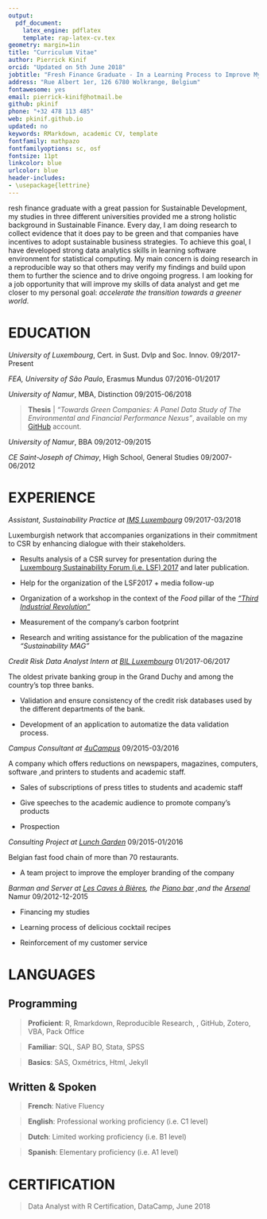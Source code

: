 ```yaml
---
output: 
  pdf_document:
    latex_engine: pdflatex
    template: rap-latex-cv.tex
geometry: margin=1in
title: "Curriculum Vitae"
author: Pierrick Kinif
orcid: "Updated on 5th June 2018"
jobtitle: "Fresh Finance Graduate - In a Learning Process to Improve My Data Analytics Skills"
address: "Rue Albert 1er, 126 6780 Wolkrange, Belgium"
fontawesome: yes
email: pierrick-kinif@hotmail.be
github: pkinif
phone: "+32 478 113 485"
web: pkinif.github.io
updated: no
keywords: RMarkdown, academic CV, template
fontfamily: mathpazo
fontfamilyoptions: sc, osf
fontsize: 11pt
linkcolor: blue
urlcolor: blue
header-includes:
- \usepackage{lettrine}
---
```

\vspace{1cm}

\lettrine{F}resh finance graduate with a great passion for Sustainable Development, my studies in three different universities provided me a strong holistic background in Sustainable Finance. Every day, I am doing research to collect evidence that it does pay to be green and that companies have incentives to adopt sustainable business strategies. To achieve this goal, I have developed strong data analytics skills in learning software environment for statistical computing. My main concern is doing research in a reproducible way so that others may verify my findings and build upon them to further the science and to drive ongoing progress. I am looking for a job opportunity that will improve my skills of data analyst and get me closer to my personal goal: *accelerate the transition towards a greener world*. 

# EDUCATION

*University of Luxembourg*, Cert. in Sust. Dvlp and Soc. Innov. \hfill 09/2017-Present

*FEA, University of São Paulo*, Erasmus Mundus \hfill 07/2016-01/2017

*University of Namur*, MBA, Distinction \hfill 09/2015-06/2018  

> **Thesis** | *"Towards Green Companies: A Panel Data Study of The Environmental and Financial Performance Nexus"*, available on my [GitHub](https://github.com/pkinif/Thesis) account.

*University of Namur*, BBA \hfill 09/2012-09/2015

*CE Saint-Joseph of Chimay*, High School, General Studies \hfill 09/2007-06/2012

# EXPERIENCE

*Assistant, Sustainability Practice at [IMS Luxembourg](http://imslux.lu/)* \hfill 09/2017-03/2018

Luxemburgish network that accompanies organizations in their commitment to CSR by enhancing dialogue with their stakeholders.

- Results analysis of a CSR survey for presentation during the [Luxembourg Sustainability Forum (i.e. LSF) 2017](https://www.youtube.com/watch?v=GIjwK_j_HyY) and later publication. 

- Help for the organization of the LSF2017 + media follow-up 

- Organization of a workshop in the context of the *Food* pillar of the [*"Third Industrial Revolution"*](http://www.troisiemerevolutionindustrielle.lu/)

- Measurement of the company's carbon footprint

- Research and writing assistance for the publication of the magazine *"Sustainability MAG"*

*Credit Risk Data Analyst Intern at [BIL Luxembourg](https://www.bil.com/fr/Pages/index.aspx)* \hfill 01/2017-06/2017

The oldest private banking group in the Grand Duchy and among the country’s top three banks. 

- Validation and ensure consistency of the credit risk databases used by the different departments of the bank.

- Development  of an application to automatize the data validation process.

*Campus Consultant at [4uCampus](https://www.4ucampus.be/fr/)* \hfill 09/2015-03/2016

A company which offers reductions on newspapers, magazines, computers, software ,and printers to students and academic staff.

- Sales of subscriptions of press titles to students and academic staff

- Give speeches to the academic audience to promote company's products 

- Prospection 

*Consulting Project at [Lunch Garden](https://www.lunchgarden.be/fr?gclid=EAIaIQobChMIx6rm_s282wIVhJ3VCh1brww1EAAYASAAEgK7A_D_BwE)* \hfill 09/2015-01/2016

Belgian fast food chain of more than 70 restaurants. 

- A team project to improve the employer branding of the company

*Barman and Server at [Les Caves à Bières](https://www.google.com/url?sa=t&source=web&cd=1&cad=rja&uact=8&ved=0ahUKEwiynrj6rb3bAhUsJ8AKHeloA60QFgguMAA&url=https%3A%2F%2Ffr-fr.facebook.com%2Fpages%2FLes-Caves-%25C3%2580-Bi%25C3%25A8res%2F186535764722243&usg=AOvVaw3QgJ8qNQfPsKg4xsqVIf3t), the [Piano bar](https://www.google.com/url?sa=t&rct=j&q=&esrc=s&source=web&cd=1&cad=rja&uact=8&ved=0ahUKEwi-9KvXrb3bAhVKI8AKHQLxBiMQFgguMAA&url=https%3A%2F%2Ffr-fr.facebook.com%2Flepianobarnamur%2F&usg=AOvVaw2czC_1tmXbWBVyH_t6Q9hW) ,and the [Arsenal](https://www.google.com/url?sa=t&rct=j&q=&esrc=s&source=web&cd=2&cad=rja&uact=8&ved=0ahUKEwi3gJ2Vrr3bAhWRasAKHXc8DtYQFgg-MAE&url=https%3A%2F%2Fwww.unamur.be%2Fservices%2Fsocial%2Farsenal&usg=AOvVaw1EWoWte0qHjoIsPppcGMhT)* Namur \hfill 09/2012-12-2015

- Financing my studies

- Learning process of delicious cocktail recipes

- Reinforcement of my customer service


# LANGUAGES

## Programming

> **Proficient**: R, Rmarkdown, Reproducible Research, \LaTeX\, GitHub, Zotero, VBA, Pack Office

> **Familiar**:   SQL, SAP BO, Stata, SPSS

> **Basics**: SAS, Oxmétrics, Html, Jekyll

## Written & Spoken

> **French**:     Native Fluency

> **English**:    Professional working proficiency (i.e. C1 level)

> **Dutch**:      Limited working proficiency (i.e. B1 level)

> **Spanish**:    Elementary proficiency (i.e. A1 level)

# CERTIFICATION

> Data Analyst with R Certification, DataCamp, June 2018
